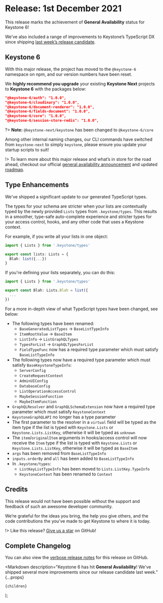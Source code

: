 
# Release: 1st December 2021

This release marks the achievement of **General Availability** status for Keystone 6! <Emoji symbol="🚀" alt="Rocket"/>

We’ve also included a range of improvements to Keystone’s TypeScript DX since shipping [last week’s release candidate](/releases/2021-11-24).

## Keystone 6 <Emoji symbol="⚡️" alt="Lightning" />

With this major release, the project has moved to the `@keystone-6` namespace on npm, and our version numbers have been reset.

We **highly recommend you upgrade** your existing **Keystone Next** projects to **Keystone 6** with the packages below:

```json
"@keystone-6/auth": "1.0.0",
"@keystone-6/cloudinary": "1.0.0",
"@keystone-6/document-renderer": "1.0.0",
"@keystone-6/fields-document": "1.0.0",
"@keystone-6/core": "1.0.0",
"@keystone-6/session-store-redis": "1.0.0",
```

?> **Note:** `@keystone-next/keystone` has been changed to `@keystone-6/core`

Among other internal naming changes, our CLI commands have switched from `keystone-next` to simply `keystone`, please ensure you update your startup scripts to suit!

!> To learn more about this major release and what’s in store for the road ahead, checkout our official [general availability announcement](/updates/general-availability) and updated [roadmap](/updates/roadmap).

## Type Enhancements <Emoji symbol="✨" alt="Sparkles" />

We've shipped a significant update to our generated TypeScript types.

The types for your schema are stricter when your lists are contextually typed by the newly provided `Lists` types from `.keystone/types`.
This results in a smoother, type-safe auto-complete experience and stricter types for your access control, hooks, and any other code that uses a Keystone context.

For example, if you write all your lists in one object:

```ts
import { Lists } from '.keystone/types'

export const lists: Lists = {
  Blah: list({...})
}
```

If you're defining your lists separately, you can do this:

```ts
import { Lists } from '.keystone/types'

export const Blah: Lists.Blah = list({
  ...
})
```

For a more in-depth view of what TypeScript types have been changed, see below:

- The following types have been renamed:
  - `BaseGeneratedListTypes` → `BaseListTypeInfo`
  - `ItemRootValue` → `BaseItem`
  - `ListInfo` → `ListGraphQLTypes`
  - `TypesForList` → `GraphQLTypesForList`
  - `FieldTypeFunc` now has a required type parameter which must satisfy `BaseListTypeInfo`
- The following types now have a required type parameter which must satisfy `BaseKeystoneTypeInfo`:
  - `ServerConfig`
  - `CreateRequestContext`
  - `AdminUIConfig`
  - `DatabaseConfig`
  - `ListOperationAccessControl`
  - `MaybeSessionFunction`
  - `MaybeItemFunction`
- `GraphQLResolver` and `GraphQLSchemaExtension` now have a required type parameter which must satisfy `KeystoneContext`
- `KeystoneGraphQLAPI` no longer has a type parameter
- The first parameter to the resolver in a `virtual` field will be typed as the item type if the list is typed with `Keystone.Lists` or `Keystone.Lists.ListKey`, otherwise it will be typed as `unknown`
- The `item`/`originalItem` arguments in hooks/access control will now receive the `Item` type if the list is typed with `Keystone.Lists` or `Keystone.Lists.ListKey`, otherwise it will be typed as `BaseItem`
- `args` has been removed from `BaseListTypeInfo`
- `inputs.orderBy` and `all` has been added to `BaseListTypeInfo`
- In `.keystone/types`:
  - `ListKeyListTypeInfo` has been moved to `Lists.ListKey.TypeInfo`
  - `KeystoneContext` has been renamed to `Context`

## Credits <Emoji symbol="💫" alt="Circle Star" />

This release would not have been possible without the support and feedback of such an awesome developer community.

We’re grateful for the ideas you bring, the help you give others, and the code contributions the you’ve made to get Keystone to where it is today.

!> Like this release? [Give us a star](https://github.com/keystonejs/keystone) on GitHub!

## Complete Changelog <Emoji symbol="📜" alt="Scroll" />

You can also view the [verbose release notes](https://github.com/keystonejs/keystone/pull/7018) for this release on GitHub.

  <Markdown
    description="Keystone 6 has hit **General Availability**! We've shipped several more improvements since our release candidate last week."
    {...props}
  >
    {children}
  </Markdown>
);
